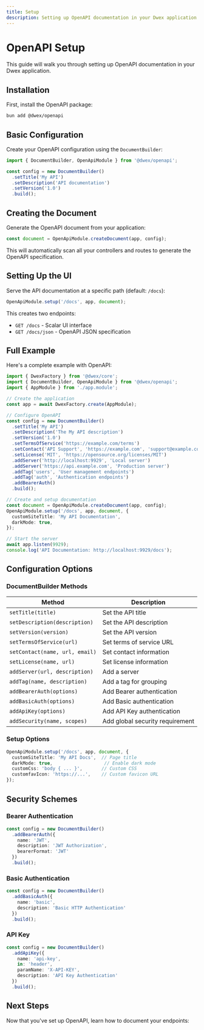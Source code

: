 ```yaml
---
title: Setup
description: Setting up OpenAPI documentation in your Dwex application
---
```


# OpenAPI Setup

This guide will walk you through setting up OpenAPI documentation in your Dwex application.

## Installation

First, install the OpenAPI package:

```bash
bun add @dwex/openapi
```

## Basic Configuration

Create your OpenAPI configuration using the `DocumentBuilder`:

```typescript
import { DocumentBuilder, OpenApiModule } from '@dwex/openapi';

const config = new DocumentBuilder()
  .setTitle('My API')
  .setDescription('API documentation')
  .setVersion('1.0')
  .build();
```

## Creating the Document

Generate the OpenAPI document from your application:

```typescript
const document = OpenApiModule.createDocument(app, config);
```

This will automatically scan all your controllers and routes to generate the OpenAPI specification.

## Setting Up the UI

Serve the API documentation at a specific path (default: `/docs`):

```typescript
OpenApiModule.setup('/docs', app, document);
```

This creates two endpoints:
- `GET /docs` - Scalar UI interface
- `GET /docs/json` - OpenAPI JSON specification

## Full Example

Here's a complete example with OpenAPI:

```typescript title="main.ts"
import { DwexFactory } from '@dwex/core';
import { DocumentBuilder, OpenApiModule } from '@dwex/openapi';
import { AppModule } from './app.module';

// Create the application
const app = await DwexFactory.create(AppModule);

// Configure OpenAPI
const config = new DocumentBuilder()
  .setTitle('My API')
  .setDescription('The My API description')
  .setVersion('1.0')
  .setTermsOfService('https://example.com/terms')
  .setContact('API Support', 'https://example.com', 'support@example.com')
  .setLicense('MIT', 'https://opensource.org/licenses/MIT')
  .addServer('http://localhost:9929', 'Local server')
  .addServer('https://api.example.com', 'Production server')
  .addTag('users', 'User management endpoints')
  .addTag('auth', 'Authentication endpoints')
  .addBearerAuth()
  .build();

// Create and setup documentation
const document = OpenApiModule.createDocument(app, config);
OpenApiModule.setup('/docs', app, document, {
  customSiteTitle: 'My API Documentation',
  darkMode: true,
});

// Start the server
await app.listen(9929);
console.log('API Documentation: http://localhost:9929/docs');
```

## Configuration Options

### DocumentBuilder Methods

| Method | Description |
|--------|-------------|
| `setTitle(title)` | Set the API title |
| `setDescription(description)` | Set the API description |
| `setVersion(version)` | Set the API version |
| `setTermsOfService(url)` | Set terms of service URL |
| `setContact(name, url, email)` | Set contact information |
| `setLicense(name, url)` | Set license information |
| `addServer(url, description)` | Add a server |
| `addTag(name, description)` | Add a tag for grouping |
| `addBearerAuth(options)` | Add Bearer authentication |
| `addBasicAuth(options)` | Add Basic authentication |
| `addApiKey(options)` | Add API Key authentication |
| `addSecurity(name, scopes)` | Add global security requirement |

### Setup Options

```typescript
OpenApiModule.setup('/docs', app, document, {
  customSiteTitle: 'My API Docs',  // Page title
  darkMode: true,                   // Enable dark mode
  customCss: 'body { ... }',       // Custom CSS
  customfavIcon: 'https://...',    // Custom favicon URL
});
```

## Security Schemes

### Bearer Authentication

```typescript
const config = new DocumentBuilder()
  .addBearerAuth({
    name: 'JWT',
    description: 'JWT Authorization',
    bearerFormat: 'JWT'
  })
  .build();
```

### Basic Authentication

```typescript
const config = new DocumentBuilder()
  .addBasicAuth({
    name: 'basic',
    description: 'Basic HTTP Authentication'
  })
  .build();
```

### API Key

```typescript
const config = new DocumentBuilder()
  .addApiKey({
    name: 'api-key',
    in: 'header',
    paramName: 'X-API-KEY',
    description: 'API Key Authentication'
  })
  .build();
```

## Next Steps

Now that you've set up OpenAPI, learn how to document your endpoints:

<Cards>
  <Card title="Decorators" href="/docs/openapi/decorators" />
  <Card title="DTOs" href="/docs/openapi/dtos" />
</Cards>
